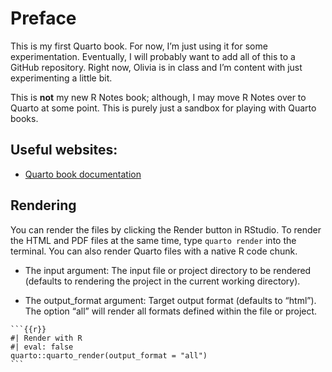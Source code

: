 # Preface {.unnumbered}

This is my first Quarto book. For now, I'm just using it for some experimentation. Eventually, I will probably want to add all of this to a GitHub repository. Right now, Olivia is in class and I'm content with just experimenting a little bit.

This is **not** my new R Notes book; although, I may move R Notes over to Quarto at some point. This is purely just a sandbox for playing with Quarto books.

## Useful websites:

-   [Quarto book documentation](https://quarto.org/docs/books/)

## Rendering

You can render the files by clicking the Render button in RStudio. To render the HTML and PDF files at the same time, type `quarto render` into the terminal. You can also render Quarto files with a native R code chunk.

- The input argument: The input file or project directory to be rendered (defaults to rendering the project in the current working directory).

- The output_format argument: Target output format (defaults to "html"). The option "all" will render all formats defined within the file or project.

````
```{{r}}
#| Render with R
#| eval: false
quarto::quarto_render(output_format = "all")
```
````